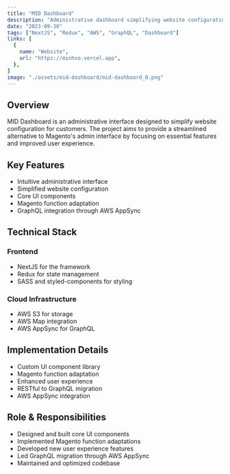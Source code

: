 ```yaml
---
title: "MID Dashboard"
description: "Administrative dashboard simplifying website configuration for customers"
date: "2023-09-30"
tags: ["NextJS", "Redux", "AWS", "GraphQL", "Dashboard"]
links: [
  {
    name: "Website",
    url: "https://minhvo.vercel.app",
  },
]
image: "./assets/mid-dashboard/mid-dashboard_0.png"
---
```


## Overview

MID Dashboard is an administrative interface designed to simplify website configuration for customers. The project aims to provide a streamlined alternative to Magento's admin interface by focusing on essential features and improved user experience.

## Key Features

- Intuitive administrative interface
- Simplified website configuration
- Core UI components
- Magento function adaptation
- GraphQL integration through AWS AppSync

## Technical Stack

### Frontend
- NextJS for the framework
- Redux for state management
- SASS and styled-components for styling

### Cloud Infrastructure
- AWS S3 for storage
- AWS Map integration
- AWS AppSync for GraphQL

## Implementation Details

- Custom UI component library
- Magento function adaptation
- Enhanced user experience
- RESTful to GraphQL migration
- AWS AppSync integration

## Role & Responsibilities

- Designed and built core UI components
- Implemented Magento function adaptations
- Developed new user experience features
- Led GraphQL migration through AWS AppSync
- Maintained and optimized codebase 